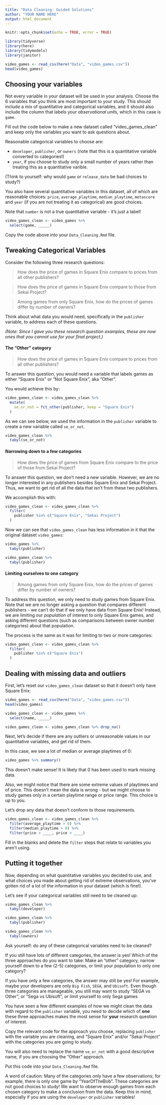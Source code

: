 ```yaml
---
title: "Data Cleaning: Guided Solutions"
author: "YOUR NAME HERE"
output: html_document
---
```


```r
knitr::opts_chunk$set(echo = TRUE, error = TRUE)
```

```r
library(tidyverse)
library(here)
library(tidymodels)
library(janitor)
```


```r
video_games <- read_csv(here("Data", "video_games.csv"))
head(video_games)
```

## Choosing your variables

Not every variable in your dataset will be used in your analysis.  Choose the 6 variables that you think are most important to your study.  This should include a mix of quantitative and categorical variables, and it should also include the column that labels your *observational units*, which in this case is `game`.

Fill out the code below to make a new dataset called "video_games_clean" and keep only the variables you want to ask questions about.  

Reasonable categorical variables to choose are: 

* `developer`, `publisher`, or `owners` (note that this is a quantitative variable converted to categories!)
* `year`, if you choose to study only a small number of years rather than treating this as a quantitative varible.

(Think to yourself: why would `game` or `release_date` be
bad choices to study?)

You also have several quantitative variables in this dataset, all of which are reasonable choices:  `price`, `average_playtime`, `median_playtime`, `metascore` and `year` (if you are not treating it as categorical) are good choices.

Note that `number` is not a true quantitative variable - it's just a label!

```r
video_games_clean <- video_games %>%
  select(game, _____)
```

Copy the code above into your `Data_Cleaning.Rmd` file.

## Tweaking Categorical Variables

Consider the following three research questions:

> How does the price of games in Square Enix compare to prices from all other publishers?

> How does the price of games in Square Enix compare to those from Sekai Project?

> Among games from only Square Enix, how do the prices of games differ by number of owners?

Think about what data you would need, specifically in the `publisher` variable,
to address each of these questions.

*(Note: Since I gave you these research question examples, these are now ones
that you cannot use for your final project.)*

#### The "Other" category

> How does the price of games in Square Enix compare to prices from all other publishers?

To answer this question, you would need a variable that labels games as either 
"Square Enix" or "Not Square Enix", aka "Other".

You would achieve this by:

```r
video_games_clean <- video_games_clean %>%
  mutate(
    se_or_not = fct_other(publisher, keep = "Square Enix")
  )
```

As we can see below, we used the information in the `publisher` variable to 
create a new variable called `se_or_not`.

```r
video_games_clean %>%
  tabyl(se_or_not)
```

#### Narrowing down to a few categories

> How does the price of games from Square Enix compare to the price of those from Sekai Project?

To answer this question, we don't need a new variable.  However, we are no longer
interested in any publishers besides Square Enix and Sekai Project.  Thus, we want to get
rid of all the data that isn't from these two publishers.

We accomplish this with:

```r
video_games_clean <- video_games_clean %>%
  filter(
    publisher %in% c("Square Enix", "Sekai Project")
  )
```

Now we can see that `video_games_clean` has less information in it that the
original dataset `video_games`:

```r
video_games %>%
  tabyl(publisher)
```


```r
video_games_clean %>%
  tabyl(publisher)
```

#### Limiting ourselves to one category

> Among games from only Square Enix, how do the prices of games differ by number of owners?

To address this question, we only need to study games from Square Enix.  Note that
we are no longer asking a question that compares different publishers - we can't do
that if we only have data from Square Enix!  Instead, we are limiting our *population*
of interest to only Square Enix games, and asking different questions (such as comparisons between owner number categories) about that population.

The process is the same as it was for limiting to two or more categories:


```r
video_games_clean <- video_games_clean %>%
  filter(
    publisher %in% c("Square Enix")
  )
```

## Dealing with missing data and outliers

First, let's reset our `video_games_clean` dataset so that it doesn't only have Square Enix:

```r
video_games <- read_csv(here("Data", "video_games.csv"))
head(video_games)
```

```r
video_games_clean <- video_games %>%
  select(name, _____)

video_games_clean <- video_games_clean %>% drop_na()
```

Next, let's decide if there are any outliers or unreasonable values in our 
quantitative variables, and get rid of them.

In this case, we see a lot of median or average playtimes of 0:

```r
video_games %>% summary()
```

This doesn't make sense! It is likely that 0 has been used to mark missing data.

Also, we might notice that there are some extreme values of playtimes and of price.  This doesn't mean the data is wrong - but we might choose to study games only in a certain playtime range or price range.  This choice is up to you.

Let's drop any data that doesn't conform to those requirements.

```r
video_games_clean <- video_games_clean %>%
  filter(average_playtime > 0) %>%
  filter(median_playtime > 0) %>%
  filter(price > ____, price < ____)
```

Fill in the blanks and delete the `filter` steps that relate to variables you aren't using.


## Putting it together

Now, depending on what quantitative variables you decided to use, and what choices you made about getting rid of extreme observations, you've gotten rid
of a lot of the information in your dataset (which is fine!). 

Let's see if your categorical variables still need to be cleaned up:

```r
video_games_clean %>%
  tabyl(developer)

video_games_clean %>%
  tabyl(publisher)

video_games_clean %>%
  tabyl(owners)
```

Ask yourself: do any of these categorical variables need to be cleaned?

If you still have lots of different categories, the answer is yes!  Which of
the three approaches do you want to take: Make an "other" category, narrow yourself down to a few (2-5) categories, or limit your population to only one category?

If you have only a few categories, the answer may still be yes!  For example, maybe your developers are only `Big Fish`, `SEGA`, and `Ubisoft`. Even though three categories are manageable, you still may want to study "SEGA vs Other", or "Sega vs Ubisoft", or limit yourself to only Sega games  


You have seen a few different examples of how we might clean the data
with regard to the `publisher` variable, you need to decide which of **one** these 
three approaches makes the most sense for **your** research
question of interest.  

Copy the relevant code for the approach you choose, 
replacing `publisher` with the variable you are cleaning, and "Square Enix" and/or "Sekai Project" with the categories you are going to study.

You will also need to replace the name `se_or_not` with a good
descriptive name, if you are choosing the "Other" approach.

Put this code into your `Data_Cleaning.Rmd` file.

A word of caution: Many of the categories only have a few observations; for example,
there is only one game by "YearOfTheBob".  These categories are not good choices
to study!  We want to observe enough games from each chosen category to make a
conclusion from the data.  Keep this in mind, especially if you are using the
`developer` or `publisher` variables!



